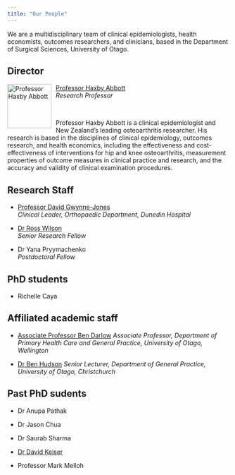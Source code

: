 ```yaml
---
title: "Our People"
---
```


We are a multidisciplinary team of clinical epidemiologists, health economists, outcomes researchers, and clinicians, based in the Department of Surgical Sciences, University of Otago.

## Director

<img src="_images/prof-haxby-abbott.jpeg" alt="Professor Haxby Abbott" style="float:left;margin-right:10px" width="100" height="100"/>

[Professor Haxby Abbott](https://www.otago.ac.nz/dsm/people/expertise/profile/?id=797)\
*Research Professor*

<br>

Professor Haxby Abbott is a clinical epidemiologist and New Zealand’s leading osteoarthritis researcher. His research is based in the disciplines of clinical epidemiology, outcomes research, and health economics, including the effectiveness and cost-effectiveness of interventions for hip and knee osteoarthritis, measurement properties of outcome measures in clinical practice and research, and the accuracy and validity of clinical examination procedures.

## Research Staff

* [Professor David Gwynne-Jones](https://www.otago.ac.nz/dsm-surgery/staff/expertise/profile/index.html?id=723)\
*Clinical Leader, Orthopaedic Department, Dunedin Hospital*

* [Dr Ross Wilson](https://www.otago.ac.nz/medical-school/people/expertise/profile/index.html?id=2457)\
*Senior Research Fellow*

* Dr Yana Pryymachenko\
*Postdoctoral Fellow*

## PhD students

* Richelle Caya

## Affiliated academic staff

* [Associate Professor Ben Darlow](https://www.otago.ac.nz/wellington/departments/primaryhealthcaregeneralpractice/staff/otago088308.html)
*Associate Professor, Department of Primary Health Care and General Practice, University of Otago, Wellington*

* [Dr Ben Hudson](https://www.otago.ac.nz/christchurch/research/generalpractice/ourpeople/ben-hudson.html)
*Senior Lecturer, Department of General Practice, University of Otago, Christchurch*

## Past PhD sudents

* Dr Anupa Pathak

* Dr Jason Chua

* Dr Saurab Sharma

* [Dr David Keiser](https://www.otago.ac.nz/christchurch/departments/orthomsm/people/david-kieser.html)

* Professor Mark Melloh

